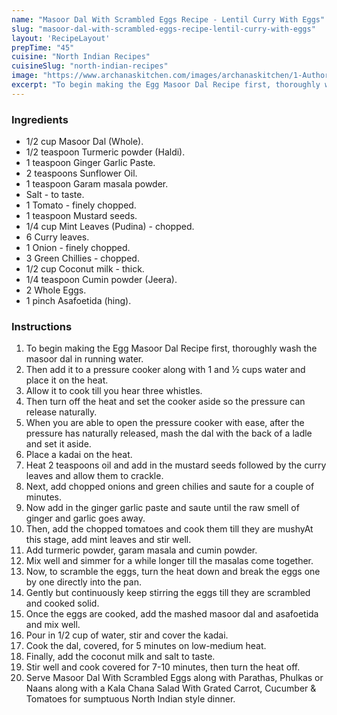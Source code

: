 ---
name: "Masoor Dal With Scrambled Eggs Recipe - Lentil Curry With Eggs"
slug: "masoor-dal-with-scrambled-eggs-recipe-lentil-curry-with-eggs"
layout: 'RecipeLayout'
prepTime: "45"
cuisine: "North Indian Recipes"
cuisineSlug: "north-indian-recipes"
image: "https://www.archanaskitchen.com/images/archanaskitchen/1-Author/Preeti_Tamilarasan/Egg_Masoor_Dal.jpg"
excerpt: "To begin making the Egg Masoor Dal Recipe first, thoroughly wash the masoor dal in running water"
---

### Ingredients

- 1/2 cup Masoor Dal (Whole).
- 1/2 teaspoon Turmeric powder (Haldi).
- 1 teaspoon Ginger Garlic Paste.
- 2 teaspoons Sunflower Oil.
- 1 teaspoon Garam masala powder.
- Salt - to taste.
- 1 Tomato - finely chopped.
- 1 teaspoon Mustard seeds.
- 1/4 cup Mint Leaves (Pudina) - chopped.
- 6 Curry leaves.
- 1 Onion - finely chopped.
- 3 Green Chillies - chopped.
- 1/2 cup Coconut milk - thick.
- 1/4 teaspoon Cumin powder (Jeera).
- 2 Whole Eggs.
- 1 pinch Asafoetida (hing).

### Instructions

1. To begin making the Egg Masoor Dal Recipe first, thoroughly wash the masoor dal in running water.
1. Then add it to a pressure cooker along with 1 and ½ cups water and place it on the heat.
1. Allow it to cook till you hear three whistles.
1. Then turn off the heat and set the cooker aside so the pressure can release naturally.
1. When you are able to open the pressure cooker with ease, after the pressure has naturally released, mash the dal with the back of a ladle and set it aside.
1. Place a kadai on the heat.
1. Heat 2 teaspoons oil and add in the mustard seeds followed by the curry leaves and allow them to crackle.
1. Next, add chopped onions and green chilies and saute for a couple of minutes.
1. Now add in the ginger garlic paste and saute until the raw smell of ginger and garlic goes away.
1. Then, add the chopped tomatoes and cook them till they are mushyAt this stage, add mint leaves and stir well.
1. Add turmeric powder, garam masala and cumin powder.
1. Mix well and simmer for a while longer till the masalas come together.
1. Now, to scramble the eggs, turn the heat down and break the eggs one by one directly into the pan.
1. Gently but continuously keep stirring the eggs till they are scrambled and cooked solid.
1. Once the eggs are cooked, add the mashed masoor dal and asafoetida and mix well.
1. Pour in 1/2 cup of water, stir and cover the kadai.
1. Cook the dal, covered, for 5 minutes on low-medium heat.
1. Finally, add the coconut milk and salt to taste.
1. Stir well and cook covered for 7-10 minutes, then turn the heat off.
1. Serve Masoor Dal With Scrambled Eggs along with Parathas, Phulkas or Naans along with a Kala Chana Salad With Grated Carrot, Cucumber & Tomatoes for sumptuous North Indian style dinner.
